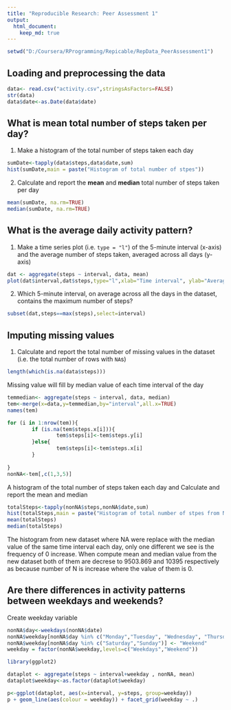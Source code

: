 ```yaml
---
title: "Reproducible Research: Peer Assessment 1"
output: 
  html_document:
    keep_md: true
---
```

```r
setwd("D:/Coursera/RProgramming/Repicable/RepData_PeerAssessment1")
```

## Loading and preprocessing the data
```r

data<- read.csv("activity.csv",stringsAsFactors=FALSE)
str(data)
data$date<-as.Date(data$date)
```


## What is mean total number of steps taken per day?

1. Make a histogram of the total number of steps taken each day


```r
sumDate<-tapply(data$steps,data$date,sum) 
hist(sumDate,main = paste("Histogram of total number of stpes"))
```

2. Calculate and report the **mean** and **median** total number of steps taken per day 
```r
mean(sumDate, na.rm=TRUE)
median(sumDate, na.rm=TRUE)
```


## What is the average daily activity pattern?
1. Make a time series plot (i.e. `type = "l"`) of the 5-minute interval (x-axis) and the average number of steps taken, averaged across all days (y-axis)
```r
dat <- aggregate(steps ~ interval, data, mean)
plot(dat$interval,dat$steps,type="l",xlab="Time interval", ylab="Average number of steps")
````


2. Which 5-minute interval, on average across all the days in the dataset, contains the maximum number of steps?

```r
subset(dat,steps==max(steps),select=interval)
```
## Imputing missing values
1. Calculate and report the total number of missing values in the dataset (i.e. the total number of rows with `NA`s)

```r
length(which(is.na(data$steps)))
```

Missing value will fill by median value of each time interval of the day
```r
temmedian<- aggregate(steps ~ interval, data, median)
tem<-merge(x=data,y=temmedian,by="interval",all.x=TRUE)
names(tem)

for (i in 1:nrow(tem)){
        if (is.na(tem$steps.x[i])){
                tem$steps[i]<-tem$steps.y[i]
        }else{
                tem$steps[i]<-tem$steps.x[i]
        }
        
}
nonNA<-tem[,c(1,3,5)]

```
A histogram of the total number of steps taken each day and Calculate and report the mean and median 
```r
totalSteps<-tapply(nonNA$steps,nonNA$date,sum) 
hist(totalSteps,main = paste("Histogram of total number of stpes from Non NA dataset"))
mean(totalSteps)
median(totalSteps)
```
The histogram from new dataset where NA were replace with the median value of the same time interval each day, only one different we see is the frequency of 0 increase. When compute mean and median value from the new dataset both of them are decrese to 9503.869 and 10395 respectively as because number of N is increase where the value of them is 0. 


## Are there differences in activity patterns between weekdays and weekends?
Create weekday variable
```r
nonNA$day<-weekdays(nonNA$date)
nonNA$weekday[nonNA$day %in% c("Monday","Tuesday", "Wednesday", "Thursday", "Friday")] <- "Weekdays"
nonNA$weekday[nonNA$day %in% c("Saturday","Sunday")] <- "Weekend" 
weekday = factor(nonNA$weekday,levels=c("Weekdays","Weekend"))
```

```r

library(ggplot2)

dataplot <- aggregate(steps ~ interval+weekday , nonNA, mean)
dataplot$weekday<-as.factor(dataplot$weekday)

p<-ggplot(dataplot, aes(x=interval, y=steps, group=weekday))
p + geom_line(aes(colour = weekday)) + facet_grid(weekday ~ .) 
```